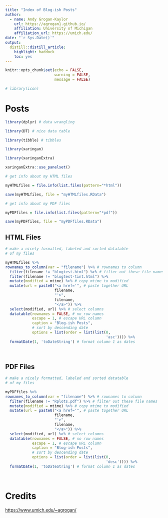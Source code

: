 ```yaml
---
title: "Index of Blog-ish Posts"
author:
  - name: Andy Grogan-Kaylor 
    url: https://agrogan1.github.io/
    affiliation: University of Michigan
    affiliation_url: https://umich.edu/
date: "`r Sys.Date()`"
output:
  distill::distill_article:
    highlight: haddock
    toc: yes
---
```


```r

knitr::opts_chunk$set(echo = FALSE,
                      warning = FALSE,
                      message = FALSE)

# library(icon)

```

# Posts

```r

library(dplyr) # data wrangling

library(DT) # nice data table

library(tibble) # tibbles

library(xaringan)

library(xaringanExtra)

xaringanExtra::use_panelset()

# get info about my HTML files

myHTMLfiles = file.info(list.files(pattern="*html"))

save(myHTMLfiles, file = "myHTMLfiles.RData")

# get info about my PDF files

myPDFfiles = file.info(list.files(pattern="*pdf"))

save(myPDFfiles, file = "myPDFfiles.RData")

```


::::: {.panelset}

::: {.panel}

## HTML Files {.panel-name}

```r

# make a nicely formatted, labeled and sorted datatable
# of my files

myHTMLfiles %>% 
rownames_to_column(var = "filename") %>% # rownames to column
  filter(filename != "blogtest.html") %>% # filter out these file names
  filter(filename != "blogtest-tint.html") %>%
  mutate(modified = mtime) %>% # copy mtime to modified
  mutate(url = paste0("<a href='", # paste together URL
                      filename,
                      "'>",
                      filename, 
                      "</a>")) %>% 
  select(modified, url) %>% # select columns
  datatable(rownames = FALSE, # no row names
            escape = 1, # escape URL column
            caption = "Blog-ish Posts",
            # sort by descending date
            options = list(order = list(list(0, 
                                             'asc')))) %>% 
  formatDate(1, 'toDateString') # format column 1 as dates
  
  
```

:::

::: {.panel}

## PDF Files {.panel-name}

```r

# make a nicely formatted, labeled and sorted datatable
# of my files

myPDFfiles %>% 
rownames_to_column(var = "filename") %>% # rownames to column
  filter(filename != "Rplots.pdf") %>% # filter out these file names
  mutate(modified = mtime) %>% # copy mtime to modified
  mutate(url = paste0("<a href='", # paste together URL
                      filename,
                      "'>",
                      filename, 
                      "</a>")) %>% 
  select(modified, url) %>% # select columns
  datatable(rownames = FALSE, # no row names
            escape = 1, # escape URL column
            caption = "Blog-ish Posts",
            # sort by descending date
            options = list(order = list(list(0, 
                                             'desc')))) %>% 
  formatDate(1, 'toDateString') # format column 1 as dates
  
  
```


:::

:::::


# Credits

[https://www.umich.edu/~agrogan/](https://www.umich.edu/~agrogan/)



